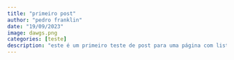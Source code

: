 ```yaml
---
title: "primeiro post"
author: "pedro franklin"
date: "19/09/2023"
image: dawgs.png
categories: [teste]
description: "este é um primeiro teste de post para uma página com listing."
---
```

